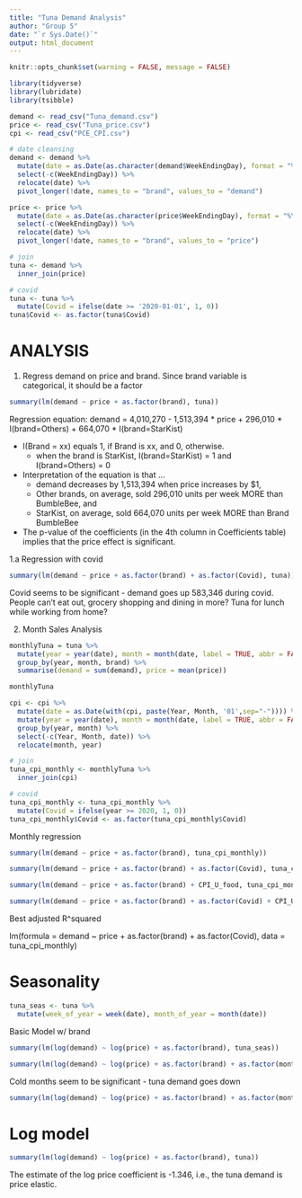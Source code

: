 ```yaml
---
title: "Tuna Demand Analysis"
author: "Group 5"
date: "`r Sys.Date()`"
output: html_document
---
```


```r
knitr::opts_chunk$set(warning = FALSE, message = FALSE) 

library(tidyverse)
library(lubridate)
library(tsibble)
```


```r
demand <- read_csv("Tuna_demand.csv")
price <- read_csv("Tuna_price.csv")
cpi <- read_csv("PCE_CPI.csv")
```


```r

# date cleansing
demand <- demand %>%
  mutate(date = as.Date(as.character(demand$WeekEndingDay), format = "%Y%m%d")) %>%
  select(-c(WeekEndingDay)) %>%
  relocate(date) %>%
  pivot_longer(!date, names_to = "brand", values_to = "demand")

price <- price %>%
  mutate(date = as.Date(as.character(price$WeekEndingDay), format = "%Y%m%d")) %>%
  select(-c(WeekEndingDay)) %>%
  relocate(date) %>%
  pivot_longer(!date, names_to = "brand", values_to = "price")

```


```r
# join
tuna <- demand %>%
  inner_join(price)

# covid
tuna <- tuna %>% 
  mutate(Covid = ifelse(date >= '2020-01-01', 1, 0))
tuna$Covid <- as.factor(tuna$Covid)
```




# ANALYSIS

1. Regress demand on price and brand. Since brand variable is categorical, it should be a factor

```r
summary(lm(demand ~ price + as.factor(brand), tuna))
```

Regression equation: demand = 4,010,270 - 1,513,394 * price + 296,010 * I(brand=Others) + 664,070 * I(brand=StarKist)

* I(Brand = xx) equals 1, if Brand is xx, and 0, otherwise.
  * when the brand is StarKist, I(brand=StarKist) = 1 and I(brand=Others) = 0
  
* Interpretation of the equation is that …
  * demand decreases by 1,513,394 when price increases by $1,
  * Other brands, on average, sold 296,010 units per week MORE than BumbleBee, and
  * StarKist, on average, sold 664,070 units per week MORE than Brand BumbleBee

* The p-value of the coefficients (in the 4th column in Coefficients table) implies that the price effect is significant.



1.a Regression with covid 

```r
summary(lm(demand ~ price + as.factor(brand) + as.factor(Covid), tuna))
```

Covid seems to be significant - demand goes up 583,346 during covid. People can't eat out, grocery shopping and dining in more? Tuna for lunch while working from home?


2. Month Sales Analysis

```r
monthlyTuna = tuna %>%
  mutate(year = year(date), month = month(date, label = TRUE, abbr = FALSE)) %>%
  group_by(year, month, brand) %>%
  summarise(demand = sum(demand), price = mean(price))

monthlyTuna
```

```r
cpi <- cpi %>%
  mutate(date = as.Date(with(cpi, paste(Year, Month, '01',sep="-")))) %>%
  mutate(year = year(date), month = month(date, label = TRUE, abbr = FALSE)) %>%
  group_by(year, month) %>%
  select(-c(Year, Month, date)) %>%
  relocate(month, year)
```

```r
# join
tuna_cpi_monthly <- monthlyTuna %>%
  inner_join(cpi)

# covid
tuna_cpi_monthly <- tuna_cpi_monthly %>% 
  mutate(Covid = ifelse(year >= 2020, 1, 0))
tuna_cpi_monthly$Covid <- as.factor(tuna_cpi_monthly$Covid)

```

Monthly regression

```r
summary(lm(demand ~ price + as.factor(brand), tuna_cpi_monthly))

summary(lm(demand ~ price + as.factor(brand) + as.factor(Covid), tuna_cpi_monthly))

summary(lm(demand ~ price + as.factor(brand) + CPI_U_food, tuna_cpi_monthly))

summary(lm(demand ~ price + as.factor(brand) + as.factor(Covid) + CPI_U_food, tuna_cpi_monthly))
```

Best adjusted R^squared 

lm(formula = demand ~ price + as.factor(brand) + as.factor(Covid), 
    data = tuna_cpi_monthly)



# Seasonality

```r
tuna_seas <- tuna %>% 
  mutate(week_of_year = week(date), month_of_year = month(date))
```




Basic Model w/ brand

```r
summary(lm(log(demand) ~ log(price) + as.factor(brand), tuna_seas))
```


```r
summary(lm(log(demand) ~ log(price) + as.factor(brand) + as.factor(month_of_year), tuna_seas))
```


Cold months seem to be significant - tuna demand goes down


```r
summary(lm(log(demand) ~ log(price) + as.factor(brand) + as.factor(month_of_year) + as.factor(Covid) + CPI_, tuna_seas))
```




# Log model

```r
summary(lm(log(demand) ~ log(price) + as.factor(brand), tuna))
```

The estimate of the log price coefficient is -1.346, i.e., the tuna demand is price elastic.








